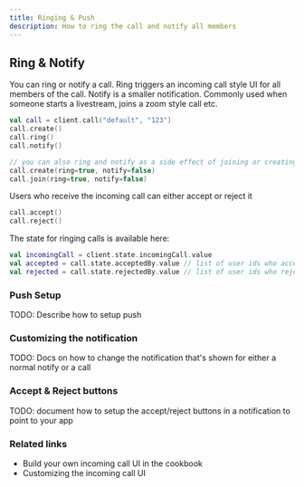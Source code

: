 ```yaml
---
title: Ringing & Push
description: How to ring the call and notify all members
---
```



## Ring & Notify

You can ring or notify a call. Ring triggers an incoming call style UI for all members of the call.
Notify is a smaller notification. Commonly used when someone starts a livestream, joins a zoom style call etc.

```kotlin
val call = client.call("default", "123")
call.create()
call.ring()
call.notify()

// you can also ring and notify as a side effect of joining or creating a call
call.create(ring=true, notify=false)
call.join(ring=true, notify=false)
```

Users who receive the incoming call can either accept or reject it

```kotlin
call.accept()
call.reject()
```

The state for ringing calls is available here:

```kotlin
val incomingCall = client.state.incomingCall.value
val accepted = call.state.acceptedBy.value // list of user ids who accepted
val rejected = call.state.rejectedBy.value // list of user ids who rejected
```


### Push Setup

TODO: Describe how to setup push


### Customizing the notification

TODO: Docs on how to change the notification that's shown for either a normal notify or a call


### Accept & Reject buttons

TODO: document how to setup the accept/reject buttons in a notification to point to your app


### Related links

* Build your own incoming call UI in the cookbook
* Customizing the incoming call UI

